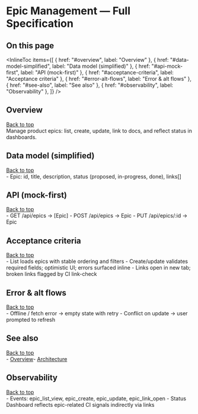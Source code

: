 

# Epic Management — Full Specification

<a id="top"></a>

<Meta title="Specs/Epic Management — Full Spec" />

## On this page

<InlineToc
  items={[
    { href: "#overview", label: "Overview" },
    { href: "#data-model-simplified", label: "Data model (simplified)" },
    { href: "#api-mock-first", label: "API (mock-first)" },
    { href: "#acceptance-criteria", label: "Acceptance criteria" },
    { href: "#error-alt-flows", label: "Error & alt flows" },
    { href: "#see-also", label: "See also" },
    { href: "#observability", label: "Observability" },
  ]}
/>

## Overview

<div style={{ textAlign: "right" }}>
  <a href="#top">Back to top</a>
</div>
Manage product epics: list, create, update, link to docs, and reflect status in dashboards.

## Data model (simplified)

<div style={{ textAlign: "right" }}>
  <a href="#top">Back to top</a>
</div>
- Epic: id, title, description, status (proposed, in-progress, done), links[]

## API (mock-first)

<div style={{ textAlign: "right" }}>
  <a href="#top">Back to top</a>
</div>
- GET /api/epics → [Epic] - POST /api/epics → Epic - PUT /api/epics/:id → Epic

## Acceptance criteria

<div style={{ textAlign: "right" }}>
  <a href="#top">Back to top</a>
</div>
- List loads epics with stable ordering and filters - Create/update validates required fields;
optimistic UI; errors surfaced inline - Links open in new tab; broken links flagged by CI link-check

## Error & alt flows

<div style={{ textAlign: "right" }}>
  <a href="#top">Back to top</a>
</div>
- Offline / fetch error → empty state with retry - Conflict on update → user prompted to refresh

## See also

<div style={{ textAlign: "right" }}>
  <a href="#top">Back to top</a>
</div>
- <a href="?path=/docs/overview-overview-insanely-detailed--docs">Overview</a>-
<a href="?path=/docs/overview-architecture-system-map-dependencies-layered-view-data-model-extended-erd--docs">
  Architecture
</a>

<LastUpdated file="src/stories/SpecsEpicManagement.stories.mdx" />

## Observability

<div style={{ textAlign: "right" }}>
  <a href="#top">Back to top</a>
</div>
- Events: epic_list_view, epic_create, epic_update, epic_link_open - Status Dashboard reflects
epic-related CI signals indirectly via links
